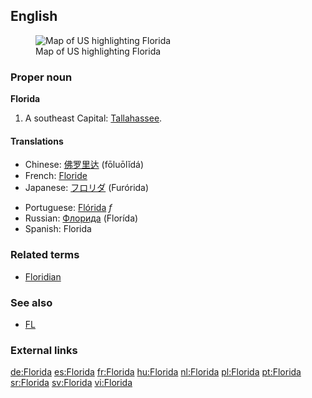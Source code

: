 ==English==
[[Image:Map of USA highlighting Florida.png|thumb|right|Map of US highlighting Florida]]

===Proper noun===
'''Florida'''

#A southeast {{USstate}} Capital: [[Tallahassee]].

====Translations====
{{top}}
*Chinese: [[佛罗里达]] (fōluōlĭdá)
*French: [[Floride]] {{f}}
*Japanese: [[フロリダ]] (Furórida)
{{mid}}
*Portuguese: [[Flórida]] ''f''
*Russian: [[Флорида]] (Florída) {{f}}
*Spanish: Florida {{f}}
{{bottom}}

===Related terms===
*[[Floridian]]

===See also===
*[[FL]]

===External links===
{{pedialite}}

[[de:Florida]]
[[es:Florida]]
[[fr:Florida]]
[[hu:Florida]]
[[nl:Florida]]
[[pl:Florida]]
[[pt:Florida]]
[[sr:Florida]]
[[sv:Florida]]
[[vi:Florida]]